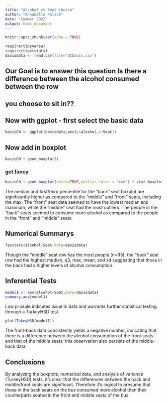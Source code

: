 ```yaml
---
title: "Alcohol vs Seat choice"
author: "Annabelle Polack"
date: "Summer 2022"
output: html_document
---
```


```r
knitr::opts_chunk$set(echo = TRUE)
```

```r
require(tidyverse)
require(tigerstats)
davisdata <- read.csv(file="UCDavis.csv")
```
## Our Goal is to answer this question Is there a difference between the alcohol consumed between the row
## you choose to sit in??

## Now with ggplot - first select the basic data

```r
basicCN <- ggplot(davisdata,aes(y=alcohol,x=Seat))
```
## Now add in boxplot

```r
basicCN + geom_boxplot()
```
  
  
### get fancy  

```r
basicCN + geom_boxplot(notch=TRUE,outlier.color = "red") + stat_boxplot(geom ='errorbar') + labs(title="Fancy notch boxplot \n with 2 lines")
```

The median and first/third percentile for the "back" seat boxplot are significantly higher as compared to the "middle" and "front" seats, including the max. The "front" seat data seemed to have the lowest median and maximum, while the "middle" seat had the most outliers. The people in the "back" seats seemed to consume more alcohol as compared to the people in the "front" and "middle" seats. 

## Numerical Summarys 
```r
favstats(alcohol~Seat,data=davisdata)
```

Though the "middle" seat row has the most people (n=83), the "back" seat row had the highest median, q3, max, mean, and sd suggesting that those in the back had a higher levels of alcohol consumption.  

## Inferential Tests

```r
model1 <- aov(alcohol~Seat,data=davisdata)
summary.aov(model1)
```

Low p-vaule indicates issue in data and warrants further statistical testing through a TurkeyHSD test.

```r
plot(TukeyHSD(model1))
```

The front-back data consistently yields a negative number, indicating that there is a difference between the alcohol consumption of the front seats and that of the middle seats; this observation also persists of the middle-back data. 

## Conclusions

By analyzing the boxplots, numerical data, and analysis of variance (TurkeyHSD) tests, it's clear that the differences between the back and middle/front seats are significant. Therefore it's logical to presume that those in the back seats on the bus consumed more alcohol than their counterparts seated in the front and middle seats of the bus.  
